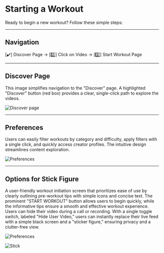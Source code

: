 # Starting a Workout

Ready to begin a new workout? Follow these simple steps:

---

## Navigation

<span className="boldText">[✔️] Discover Page → [2️⃣] Click on Video → [3️⃣] Start Workout Page</span>

--- 

## Discover Page

This image simplifies navigation to the "Discover" page.  A highlighted "Discover" button (red box) provides a clear, single-click path to explore the videos.

![Discover page](/img/Workout1.png)

---

## Preferences

Users can easily filter workouts by category and difficulty, apply filters with a single click, and quickly access creator profiles.  The intuitive design streamlines content exploration.

![Preferences](/img/Workout2.png)

---

## Options for Stick Figure

A user-friendly workout initiation screen that prioritizes ease of use by clearly outlining pre-workout tips with simple icons and concise text.  The prominent "START WORKOUT" button allows users to begin quickly, while the informative tips ensure a smooth and effective workout experience. Users can hide their video during a call or recording. With a single toggle switch, labeled "Hide User Video," users can instantly replace their live feed with a simple black screen and a "sticker figure," ensuring privacy and a clutter-free view. 

![Preferences](/img/Workout4.png)

![Stick](/img/Workout3.png)
